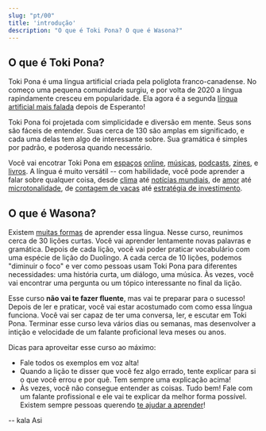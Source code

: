```yaml
---
slug: "pt/00"
title: 'introdução'
description: "O que é Toki Pona? O que é Wasona?"
---
```


## O que é Toki Pona?

Toki Pona é uma língua artificial criada pela poliglota franco-canadense. No começo uma pequena comunidade surgiu, e por volta de 2020 a língua rapindamente cresceu em popularidade. Ela agora é a segunda [língua artificial mais falada](https://tokipona.org/conlang_communities) depois de Esperanto!

Toki Pona foi projetada com simplicidade e diversão em mente. Seus sons são fáceis de entender. Suas cerca de 130 são amplas em significado, e cada uma delas tem algo de interessante sobre. Sua gramática é simples por padrão, e poderosa quando necessário.

Você vai encotrar Toki Pona em [espaços](https://discord.gg/ChC6qtVsSE) [online](https://discord.gg/6zkugJFU4x), [músicas](https://www.youtube.com/playlist?list=PLeCE5N29ioyUbj_lvYm9IdGJnE2HPacVv), [podcasts](https://www.youtube.com/playlist?list=PLjOmpMyMxd8Qs2mAXcLk817tQy_AQj09u), [zines](https://liputenpo.org/), e [livros](https://tokipona.org/). A língua é muito versátil -- com habilidade, você pode aprender a falar sobre qualquer coisa, desde [clima](https://www.youtube.com/watch?v=J4fCq1aEAxA) até [notícias mundiais](https://www.youtube.com/watch?v=ljZfGt7PDxk), de [amor](https://www.youtube.com/watch?v=rr3ufODuIts) até [microtonalidade](https://www.youtube.com/watch?v=fedFQIHREMo), de [contagem de vacas](https://www.youtube.com/watch?v=xxClPfZDn-E) até [estratégia de investimento](https://www.youtube.com/watch?v=JIOT3bRzAGI).

## O que é Wasona?

Existem [muitas formas](pt/other-courses) de aprender essa língua. Nesse curso, reunimos cerca de 30 lições curtas. Você vai aprender lentamente novas palavras e gramática. Depois de cada lição, você vai poder praticar vocabulário com uma espécie de lição do Duolingo. A cada cerca de 10 lições, podemos "diminuir o foco" e ver como pessoas usam Toki Pona para diferentes necessidades: uma história curta, um diálogo, uma música. Às vezes, você vai encontrar uma pergunta ou um tópico interessante no final da lição.

Esse curso **não vai te fazer fluente**, mas vai te preparar para o sucesso! Depois de ler e praticar, você vai estar acostumado com como essa língua funciona. Você vai ser capaz de ter uma conversa, ler, e escutar em Toki Pona. Terminar esse curso leva vários dias ou semanas, mas desenvolver a intição e velocidade de um falante proficional leva meses ou anos.

Dicas para aproveitar esse curso ao máximo:
* Fale todos os exemplos em voz alta!
* Quando a lição te disser que você fez algo errado, tente explicar para si o que você errou e por quê. Tem sempre uma explicação acima!
* Às vezes, você não consegue entender as coisas. Tudo bem! Fale com um falante profissional e ele vai te explicar da melhor forma possível. Existem sempre pessoas querendo [te ajudar a aprender](https://discord.gg/ChC6qtVsSE)!

-- kala Asi
